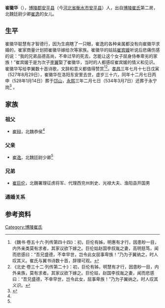 '''崔徽华'''（{{bd|492年||527年|8月29日 |}}），[[博陵郡|博陵郡]][[安平县|安平县]]（今[[河北省|河北省]][[衡水市|衡水市]][[安平县|安平县]]）人，出自[[博陵崔氏|博陵崔氏]]第二房，北魏廷尉少卿[[崔逸|崔逸]]的女儿。

==生平==
崔徽华聪慧有才智德行，因为生病瞎了一只眼，崔逸的各种亲属都没有向崔徽华求婚的，崔家商量计划把崔徽华嫁给次等家族。崔徽华的姑姑[[崔宾媛|崔宾媛]]听说后悲痛伤感的说：“我的兄弟品德高尚，不幸过早的死去，怎能让这个女子屈身侍奉卑劣的家族！”崔宾媛于是为次子[[李翼_(北魏)|李翼]]娶了崔徽华，当时的人都感叹崔宾媛的情义和见识。崔徽华写给李翼数十首诗歌，文辞和意义都值得赞赏<ref>《魏书·卷五十六·列传第四十四》：初，巨伦有姊，明惠有才行，因患眇一目，内外亲类莫有求者，其家议欲下嫁之。巨伦姑赵国李叔胤之妻，高明慈笃，闻而悲感曰：“吾兄盛德，不幸早世，岂令此女屈事卑族！”乃为子翼纳之，时人叹其义。崔氏与翼书诗数十首，辞理可观。</ref><ref>《北史·卷三十二·列传第二十》：初，巨伦有姊，明慧有才行，因患眇一目，内外亲族，莫有求者。其家议欲下嫁之。巨伦姑，赵国李叔胤之妻，闻而悲感曰：“吾兄盛德，不幸早世，岂令此女，屈事卑族！”乃为子翼纳之。时人叹其义识。</ref>。[[孝昌|孝昌]]三年七月十七日戊寅（527年8月29日），崔徽华在洛阳东安里去世，虚岁三十六，同年十二月七日丙申（528年1月14日）葬于[[邙山|邙山]]，[[永熙_(北魏)|永熙]]三年二月七日（534年3月7日）还葬于永宁岗<ref name=autogenerated1 >{{Citation| last=| first=| author-link=沈丽华  朱岩石  汪盈| year=2015年| title=《河北赞皇县北魏李翼夫妇墓》| periodical=《考古》| volume=| issue=第12期| pages=25-34| url=http://youxian.cnki.com.cn/yxdetail.aspx?filename=KAGU201512007&dbname=CJFDPREP| doi=| oclc=| accessdate=2016-01-16| archive-date=2017-03-05| archive-url=https://web.archive.org/web/20170305003719/http://youxian.cnki.com.cn/yxdetail.aspx?filename=KAGU201512007&dbname=CJFDPREP| dead-url=no}}</ref> 。

==家族==
{{main|博陵第二房世系图}}

===祖父===
*[[崔辩|崔辩]]，北魏恭侯<ref name=autogenerated1 />

===父亲===
*[[崔逸|崔逸]]，北魏廷尉少卿<ref name=autogenerated1 />

===兄弟===
*[[崔巨伦|崔巨伦]]，北魏署理征虏将军、代理西兖州刺史、光禄大夫、渔阳县开国男

===通婚关系===
<center>
{{chart/start}}
{{chart | | | Bi |Bi=[[崔辩|崔辩]]}}
{{chart | |,|-|^|-|.| }}
{{chart | By | | Yi |By=[[崔宾媛|崔宾媛]]|Yi=[[崔逸|崔逸]]}}
{{chart | |!| | | |!}}
{{chart | Yi |-| Hh |Hh=崔徽华|Yi=[[李翼_(北魏)|李翼]]}}
{{chart/end}}
</center>

==参考资料==
{{reflist}}

[[Category:博陵崔氏|Category:博陵崔氏]]